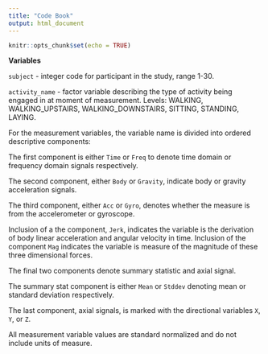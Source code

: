 ```yaml
---
title: "Code Book"
output: html_document
---
```


```r
knitr::opts_chunk$set(echo = TRUE)
```

__Variables__

`subject` - integer code for participant in the study, range 1-30.

`activity_name` - factor variable describing the type of activity being engaged in at moment of measurement. Levels: WALKING, WALKING_UPSTAIRS, WALKING_DOWNSTAIRS, SITTING, STANDING, LAYING.

For the measurement variables, the variable name is divided into ordered descriptive components:

The first component is either `Time` or `Freq` to denote time domain or frequency domain signals respectively. 

The second component, either `Body` or `Gravity`, indicate body or gravity acceleration signals.

The third component, either `Acc` or `Gyro`, denotes whether the measure is from the accelerometer or gyroscope.

Inclusion of a the component, `Jerk`, indicates the variable is the derivation of body linear acceleration and angular velocity in time. Inclusion of the component `Mag` indicates the variable is measure of the magnitude of these three dimensional forces.

The final two components denote summary statistic and axial signal. 

The summary stat component is either `Mean` or `Stddev` denoting mean or standard deviation respectively.

The last component, axial signals, is marked with the directional variables `X`, `Y`, or `Z`.

All measurement variable values are standard normalized and do not include units of measure.
